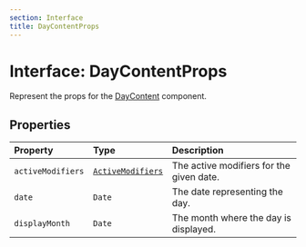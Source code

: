 ```yaml
---
section: Interface
title: DayContentProps
---
```


# Interface: DayContentProps

Represent the props for the [DayContent](/api/latest/functions/DayContent.mdx) component.

## Properties

| Property | Type | Description |
| :------ | :------ | :------ |
| `activeModifiers` | [`ActiveModifiers`](/api/latest/type-aliases/ActiveModifiers.mdx) | The active modifiers for the given date. |
| `date` | `Date` | The date representing the day. |
| `displayMonth` | `Date` | The month where the day is displayed. |
